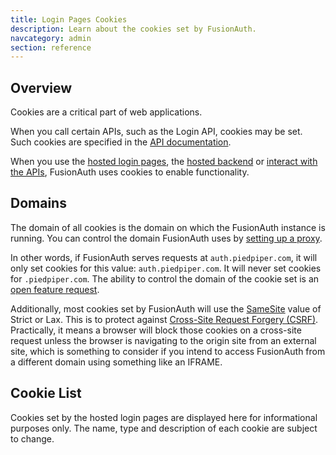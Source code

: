 ```yaml
---
title: Login Pages Cookies
description: Learn about the cookies set by FusionAuth.
navcategory: admin
section: reference
---
```


## Overview

Cookies are a critical part of web applications.

When you call certain APIs, such as the Login API, cookies may be set. Such cookies are specified in the [API documentation](/docs/apis/).

When you use the [hosted login pages](/docs/get-started/core-concepts/integration-points#hosted-login-pages), the [hosted backend](/docs/apis/hosted-backend) or [interact with the APIs](/docs/apis/), FusionAuth uses cookies to enable functionality.

## Domains

The domain of all cookies is the domain on which the FusionAuth instance is running. You can control the domain FusionAuth uses by [setting up a proxy](/docs/operate/deploy/proxy-setup).

In other words, if FusionAuth serves requests at `auth.piedpiper.com`, it will only set cookies for this value: `auth.piedpiper.com`. It will never set cookies for `.piedpiper.com`. The ability to control the domain of the cookie set is an [open feature request](https://github.com/FusionAuth/fusionauth-issues/issues/1991).

Additionally, most cookies set by FusionAuth will use the [SameSite](https://developer.mozilla.org/en-US/docs/Web/HTTP/Headers/Set-Cookie#samesitesamesite-value) value of <InlineFieldValue>Strict</InlineFieldValue> or <InlineFieldValue>Lax</InlineFieldValue>. This is to protect against [Cross-Site Request Forgery (CSRF)](https://owasp.org/www-community/attacks/csrf). Practically, it means a browser will block those cookies on a cross-site request unless the browser is navigating to the origin site from an external site, which is something to consider if you intend to access FusionAuth from a different domain using something like an IFRAME.

## Cookie List

<Aside type="caution">
Cookies set by the hosted login pages are displayed here for informational purposes only. The name, type and description of each cookie are subject to change.
</Aside>

<CookieList />
